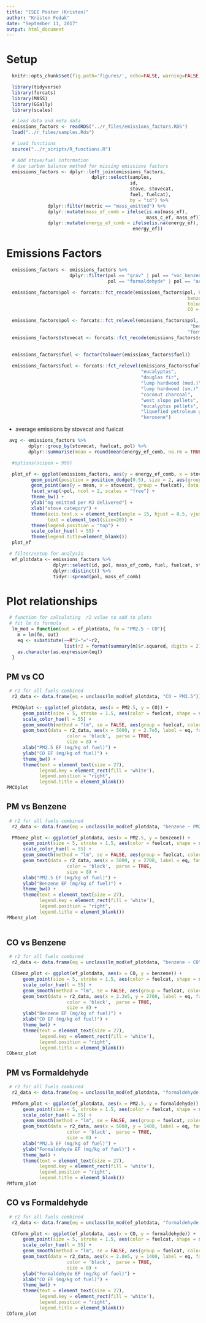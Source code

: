 ```yaml
---
title: "ISEE Poster (Kristen)"
author: "Kristen Fedak"
date: "September 11, 2017"
output: html_document
---
```


# Setup

```r
  knitr::opts_chunk$set(fig.path='figures/', echo=FALSE, warning=FALSE, message=FALSE, cache=FALSE)
```

```r
  library(tidyverse)
  library(forcats)
  library(MASS)
  library(GGally)
  library(scales)
```

```r
  # Load data and meta data
  emissions_factors <- readRDS("../r_files/emissions_factors.RDS")
  load("../r_files/samples.Rda")
```

```r
  # Load functions
  source("../r_scripts/R_functions.R")
```


```r
  # Add stove/fuel information
  # Use carbon balance method for missing emissions factors
  emissions_factors <- dplyr::left_join(emissions_factors, 
                               dplyr::select(samples,
                                             id,
                                             stove, stovecat,
                                             fuel, fuelcat),
                                             by = "id") %>%
               dplyr::filter(metric == "mass_emitted") %>%
               dplyr::mutate(mass_ef_comb = ifelse(is.na(mass_ef),
                                                   mass_c_ef, mass_ef)) %>%
               dplyr::mutate(energy_ef_comb = ifelse(is.na(energy_ef), energy_c_ef,
                                              energy_ef))
```

# Emissions Factors

```r
  emissions_factors <- emissions_factors %>% 
                       dplyr::filter(pol == "grav" | pol == "voc_benzene" | pol == "co" |
                                     pol == "formaldehyde" | pol == "acetaldehyde" | pol == "voc_toluene", id != "1A")

  emissions_factors$pol <- forcats::fct_recode(emissions_factors$pol, PM2.5 = "grav",
                                                                  benzene = "voc_benzene",
                                                                  toluene = "voc_toluene",
                                                                  CO = "co")

  emissions_factors$pol <- forcats::fct_relevel(emissions_factors$pol, "PM2.5", "CO",
                                                                   "benzene", "toluene",
                                                                  "formaldehyde", "acetaldehyde")
  emissions_factors$stovecat <- forcats::fct_recode(emissions_factors$stovecat, insulated = "improved",
                                                                                liquid = "advanced")

  emissions_factors$fuel <- factor(tolower(emissions_factors$fuel))
  
  emissions_factors$fuel <- forcats::fct_relevel(emissions_factors$fuel, "oak",
                                                 "eucalyptus",
                                                 "douglas fir",
                                                 "lump hardwood (med.)",
                                                 "lump hardwood (sm.)",
                                                 "coconut charcoal",
                                                 "west slope pellets",
                                                 "eucalyptus pellets",
                                                 "liquefied petroleum gas",
                                                 "kerosene")
```

* average emissions by stovecat and fuelcat

```r
 avg <- emissions_factors %>%
        dplyr::group_by(stovecat, fuelcat, pol) %>%
        dplyr::summarise(mean = round(mean(energy_ef_comb, na.rm = TRUE), 1))
```



```r
  #options(scipen = 999)

  plot_ef <- ggplot(emissions_factors, aes(y = energy_ef_comb, x = stovecat)) +
         geom_point(position = position_dodge(0.5), size = 2, aes(group = fuel, color = fuel)) +
         geom_point(aes(y = mean, x = stovecat, group = fuelcat), data = avg, position = position_dodge(0.5), shape = 4, size = 2, stroke = 2) +
         facet_wrap(~pol, ncol = 2, scales = "free") +
         theme_bw() +
         ylab("mg emitted per MJ delivered") +
         xlab("stove category") +
         theme(axis.text.x = element_text(angle = 15, hjust = 0.5, vjust = 0.55),
               text = element_text(size=20)) +
         theme(legend.position = "top") +
         scale_color_hue(l = 55) +
         theme(legend.title=element_blank())
  plot_ef

```


```r
 # filter/setup for analysis
  ef_plotdata <- emissions_factors %>%
                 dplyr::select(id, pol, mass_ef_comb, fuel, fuelcat, stove, stovecat) %>%
                 dplyr::distinct() %>%
                 tidyr::spread(pol, mass_ef_comb)
```

# Plot relationships 

```r
 # function for calculating  r2 value to add to plots
 # fit lm to formula
  lm_mod = function(out = ef_plotdata, fm = "PM2.5 ~ CO"){
    m = lm(fm, out)
    eq <- substitute(~~R^2~"="~r2, 
                     list(r2 = format(summary(m)$r.squared, digits = 2)))
    as.character(as.expression(eq))
  }

```

## PM vs CO

```r
 # r2 for all fuels combined
  r2_data <- data.frame(eq = unclass(lm_mod(ef_plotdata, "CO ~ PM2.5")))

  PMCOplot <- ggplot(ef_plotdata, aes(x = PM2.5, y = CO)) + 
      geom_point(size = 5, stroke = 1.5, aes(color = fuelcat, shape = stovecat)) +
      scale_color_hue(l = 55) +
      geom_smooth(method = "lm", se = FALSE, aes(group = fuelcat, color = fuelcat)) +
      geom_text(data = r2_data, aes(x = 5000, y = 2.7e5, label = eq, family = "Helvetica Neue"),
                      color = 'black',  parse = TRUE,
                      size = 8) +
      xlab("PM2.5 EF (mg/kg of fuel)") +
      ylab("CO EF (mg/kg of fuel)") +
      theme_bw() +
      theme(text = element_text(size = 27),
            legend.key = element_rect(fill = 'white'),
            legend.position = "right",
            legend.title = element_blank())
PMCOplot
```


## PM vs Benzene

```r
 # r2 for all fuels combined
  r2_data <- data.frame(eq = unclass(lm_mod(ef_plotdata, "benzene ~ PM2.5")))

  PMbenz_plot <- ggplot(ef_plotdata, aes(x = PM2.5, y = benzene)) + 
      geom_point(size = 5, stroke = 1.5, aes(color = fuelcat, shape = stovecat)) +
      scale_color_hue(l = 55) +
      geom_smooth(method = "lm", se = FALSE, aes(group = fuelcat, color = fuelcat)) +
      geom_text(data = r2_data, aes(x = 5000, y = 2700, label = eq, family = "Helvetica Neue"),
                      color = 'black',  parse = TRUE,
                      size = 8) +
      xlab("PM2.5 EF (mg/kg of fuel)") +
      ylab("Benzene EF (mg/kg of fuel)") +
      theme_bw() +
      theme(text = element_text(size = 27),
            legend.key = element_rect(fill = 'white'),
            legend.position = "right",
            legend.title = element_blank())
PMbenz_plot
  
```

## CO vs Benzene

```r
 # r2 for all fuels combined
  r2_data <- data.frame(eq = unclass(lm_mod(ef_plotdata, "benzene ~ CO")))

  CObenz_plot <- ggplot(ef_plotdata, aes(x = CO, y = benzene)) + 
      geom_point(size = 5, stroke = 1.5, aes(color = fuelcat, shape = stovecat)) +
      scale_color_hue(l = 55) +
      geom_smooth(method = "lm", se = FALSE, aes(group = fuelcat, color = fuelcat)) +
      geom_text(data = r2_data, aes(x = 2.3e5, y = 2700, label = eq, family = "Helvetica Neue"),
                      color = 'black',  parse = TRUE,
                      size = 8) +
      ylab("Benzene EF (mg/kg of fuel)") +
      xlab("CO EF (mg/kg of fuel)") +
      theme_bw() +
      theme(text = element_text(size = 27),
            legend.key = element_rect(fill = 'white'),
            legend.position = "right",
            legend.title = element_blank())
CObenz_plot
```

## PM vs Formaldehyde

```r
 # r2 for all fuels combined
  r2_data <- data.frame(eq = unclass(lm_mod(ef_plotdata, "formaldehyde ~ PM2.5")))

  PMform_plot <- ggplot(ef_plotdata, aes(x = PM2.5, y = formaldehyde)) + 
      geom_point(size = 5, stroke = 1.5, aes(color = fuelcat, shape = stovecat)) +
      scale_color_hue(l = 55) +
      geom_smooth(method = "lm", se = FALSE, aes(group = fuelcat, color = fuelcat)) +
      geom_text(data = r2_data, aes(x = 5000, y = 1400, label = eq, family = "Helvetica Neue"),
                      color = 'black',  parse = TRUE,
                      size = 8) +
      xlab("PM2.5 EF (mg/kg of fuel)") +
      ylab("Formaldehyde EF (mg/kg of fuel)") +
      theme_bw() +
      theme(text = element_text(size = 27),
            legend.key = element_rect(fill = 'white'),
            legend.position = "right",
            legend.title = element_blank())
PMform_plot
```

## CO vs Formaldehyde

```r
 # r2 for all fuels combined
  r2_data <- data.frame(eq = unclass(lm_mod(ef_plotdata, "formaldehyde ~ CO")))

  COform_plot <- ggplot(ef_plotdata, aes(x = CO, y = formaldehyde)) + 
      geom_point(size = 5, stroke = 1.5, aes(color = fuelcat, shape = stovecat)) +
      scale_color_hue(l = 55) +
      geom_smooth(method = "lm", se = FALSE, aes(group = fuelcat, color = fuelcat)) +
      geom_text(data = r2_data, aes(x = 2.0e5, y = 1400, label = eq, family = "Helvetica Neue"),
                      color = 'black',  parse = TRUE,
                      size = 8) +
      ylab("Formaldehyde EF (mg/kg of fuel)") +
      xlab("CO EF (mg/kg of fuel)") +
      theme_bw() +
      theme(text = element_text(size = 27),
            legend.key = element_rect(fill = 'white'),
            legend.position = "right",
            legend.title = element_blank())
COform_plot
```

